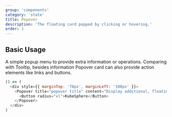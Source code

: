 ```yaml
---
group: 'components'
category: 'state'
title: Popover
description: 'The floating card popped by clicking or hovering.'
order: 1
---
```


## Basic Usage

A simple popup menu to provide extra information or operations.
Comparing with Tooltip, besides information Popover card can also provide action elements like links and buttons.

```js live=true
() => (
  <div style={{ marginTop: '70px', marginLeft: '100px' }}>
    <Popover title="popover title" content="Display additional, floating content on click">
      <Button radius="xl">KubeSphere</Button>
    </Popover>
  </div>
)
```

